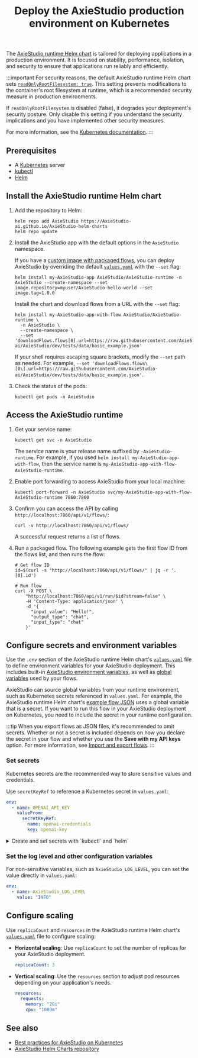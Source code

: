 ﻿---
title: Deploy the AxieStudio production environment on Kubernetes
slug: /deployment-kubernetes-prod
---


The [AxieStudio runtime Helm chart](https://github.com/AxieStudio-ai/AxieStudio-helm-charts/blob/main/charts/AxieStudio-runtime) is tailored for deploying applications in a production environment. It is focused on stability, performance, isolation, and security to ensure that applications run reliably and efficiently.

:::important
For security reasons, the default AxieStudio runtime Helm chart sets [`readOnlyRootFilesystem: true`](https://github.com/AxieStudio-ai/AxieStudio-helm-charts/blob/main/charts/AxieStudio-runtime/values.yaml#L46). This setting prevents modifications to the container's root filesystem at runtime, which is a recommended security measure in production environments.

If `readOnlyRootFilesystem` is disabled (false), it degrades your deployment's security posture. Only disable this setting if you understand the security implications and you have implemented other security measures.

For more information, see the [Kubernetes documentation](https://kubernetes.io/docs/tasks/configure-pod-container/security-context/).
:::

## Prerequisites

- A [Kubernetes](https://kubernetes.io/docs/setup/) server
- [kubectl](https://kubernetes.io/docs/tasks/tools/#kubectl)
- [Helm](https://helm.sh/docs/intro/install/)

## Install the AxieStudio runtime Helm chart

1. Add the repository to Helm:

    ```shell
    helm repo add AxieStudio https://AxieStudio-ai.github.io/AxieStudio-helm-charts
    helm repo update
    ```

2. Install the AxieStudio app with the default options in the `AxieStudio` namespace.

    <Tabs groupId="">
    <TabItem value="Install chart with custom image" label="Install chart with custom image" default>

    If you have a [custom image with packaged flows](/deployment-docker#package-your-flow-as-a-docker-image), you can deploy AxieStudio by overriding the default [`values.yaml`](https://github.com/AxieStudio-ai/AxieStudio-helm-charts/blob/main/charts/AxieStudio-runtime/values.yaml) with the `--set` flag:

    ```shell
    helm install my-AxieStudio-app AxieStudio/AxieStudio-runtime -n AxieStudio --create-namespace --set image.repository=myuser/AxieStudio-hello-world --set image.tag=1.0.0
    ```

    </TabItem>
    <TabItem value="Install chart and download flow" label="Install chart and download flow">

    Install the chart and download flows from a URL with the `--set` flag:

    ```shell
    helm install my-AxieStudio-app-with-flow AxieStudio/AxieStudio-runtime \
      -n AxieStudio \
      --create-namespace \
      --set 'downloadFlows.flows[0].url=https://raw.githubusercontent.com/AxieStudio-ai/AxieStudio/dev/tests/data/basic_example.json'
    ```

    If your shell requires escaping square brackets, modify the `--set` path as needed.
    For example, `--set 'downloadFlows.flows\[0\].url=https://raw.githubusercontent.com/AxieStudio-ai/AxieStudio/dev/tests/data/basic_example.json'`.

    </TabItem>
    </Tabs>

3. Check the status of the pods:

    ```shell
    kubectl get pods -n AxieStudio
    ```

## Access the AxieStudio runtime

1. Get your service name:

    ```shell
    kubectl get svc -n AxieStudio
    ```

    The service name is your release name suffixed by `-AxieStudio-runtime`. For example, if you used `helm install my-AxieStudio-app-with-flow`, then the service name is `my-AxieStudio-app-with-flow-AxieStudio-runtime`.

2. Enable port forwarding to access AxieStudio from your local machine:

    ```shell
    kubectl port-forward -n AxieStudio svc/my-AxieStudio-app-with-flow-AxieStudio-runtime 7860:7860
    ```

3. Confirm you can access the API by calling `http://localhost:7860/api/v1/flows/`:

    ```shell
    curl -v http://localhost:7860/api/v1/flows/
    ```

    A successful request returns a list of flows.

4. Run a packaged flow.
The following example gets the first flow ID from the flows list, and then runs the flow:

    ```shell
    # Get flow ID
    id=$(curl -s "http://localhost:7860/api/v1/flows/" | jq -r '.[0].id')

    # Run flow
    curl -X POST \
        "http://localhost:7860/api/v1/run/$id?stream=false" \
        -H 'Content-Type: application/json' \
        -d '{
          "input_value": "Hello!",
          "output_type": "chat",
          "input_type": "chat"
        }'
    ```

## Configure secrets and environment variables

Use the `.env` section of the AxieStudio runtime Helm chart's [`values.yaml`](https://github.com/AxieStudio-ai/AxieStudio-helm-charts/blob/main/charts/AxieStudio-runtime/values.yaml) file to define environment variables for your AxieStudio deployment.
This includes built-in [AxieStudio environment variables](/environment-variables), as well as [global variables](/configuration-global-variables) used by your flows.

AxieStudio can source global variables from your runtime environment, such as Kubernetes secrets referenced in `values.yaml`.
For example, the AxieStudio runtime Helm chart's [example flow JSON](https://raw.githubusercontent.com/AxieStudio-ai/AxieStudio-helm-charts/refs/heads/main/examples/flows/basic-prompting-hello-world.json) uses a global variable that is a secret.
If you want to run this flow in your AxieStudio deployment on Kubernetes, you need to include the secret in your runtime configuration.

:::tip
When you export flows as JSON files, it's recommended to omit secrets.
Whether or not a secret is included depends on how you declare the secret in your flow and whether you use the **Save with my API keys** option.
For more information, see [Import and export flows](/concepts-flows-import).
:::

### Set secrets

Kubernetes secrets are the recommended way to store sensitive values and credentials.

Use `secretKeyRef` to reference a Kubernetes secret in `values.yaml`:

```yaml
env:
  - name: OPENAI_API_KEY
    valueFrom:
      secretKeyRef:
        name: openai-credentials
        key: openai-key
```

<details>
<summary>Create and set secrets with `kubectl` and `helm`</summary>

You can use `kubectl` and `helm` commands to create and set secrets:

1. Create a secret:

    ```shell
    kubectl create secret generic openai-credentials \
      --namespace AxieStudio \
      --from-literal=OPENAI_API_KEY=sk...
    ```

2. Verify the secret exists:

    ```shell
    kubectl get secrets -n AxieStudio openai-credentials
    ```

    The result is encrypted.

3. Upgrade the Helm release to use the secret:

    ```shell
    helm upgrade my-AxieStudio-app-image AxieStudio/AxieStudio-runtime -n AxieStudio \
      --reuse-values \
      --set "extraEnv[0].name=OPENAI_API_KEY" \
      --set "extraEnv[0].valueFrom.secretKeyRef.name=openai-credentials" \
      --set "extraEnv[0].valueFrom.secretKeyRef.key=OPENAI_API_KEY"
    ```

    Escape square brackets if required by your shell.

</details>

### Set the log level and other configuration variables

For non-sensitive variables, such as `AxieStudio_LOG_LEVEL`, you can set the value directly in `values.yaml`:

```yaml
env:
  - name: AxieStudio_LOG_LEVEL
    value: "INFO"
```

## Configure scaling

Use `replicaCount` and `resources` in the AxieStudio runtime Helm chart's [`values.yaml`](https://github.com/AxieStudio-ai/AxieStudio-helm-charts/blob/main/charts/AxieStudio-runtime/values.yaml) file to configure scaling:

* **Horizontal scaling**: Use `replicaCount` to set the number of replicas for your AxieStudio deployment.

    ```yaml
    replicaCount: 3
    ```

* **Vertical scaling**: Use the `resources` section to adjust pod resources depending on your application's needs.

    ```yaml
    resources:
      requests:
        memory: "2Gi"
        cpu: "1000m"
    ```

## See also

* [Best practices for AxieStudio on Kubernetes](/deployment-prod-best-practices)
* [AxieStudio Helm Charts repository](https://github.com/AxieStudio-ai/AxieStudio-helm-charts)